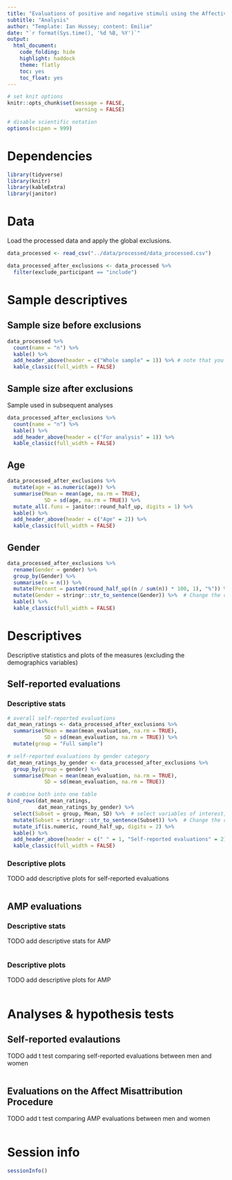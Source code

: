 ```yaml
---
title: "Evaluations of positive and negative stimuli using the Affective Misattribution Procedure (AMP) and self-reports"
subtitle: "Analysis"
author: "Template: Ian Hussey; content: Emilie"
date: "`r format(Sys.time(), '%d %B, %Y')`"
output:
  html_document:
    code_folding: hide
    highlight: haddock
    theme: flatly
    toc: yes
    toc_float: yes
---
```


```r

# set knit options
knitr::opts_chunk$set(message = FALSE,
                      warning = FALSE)

# disable scientific notation
options(scipen = 999) 

```

# Dependencies

```r

library(tidyverse)
library(knitr)
library(kableExtra)
library(janitor)

```

# Data

Load the processed data and apply the global exclusions.

```r

data_processed <- read_csv("../data/processed/data_processed.csv")

data_processed_after_exclusions <- data_processed %>% 
  filter(exclude_participant == "include")

```

# Sample descriptives

## Sample size before exclusions

```r

data_processed %>% 
  count(name = "n") %>% 
  kable() %>% 
  add_header_above(header = c("Whole sample" = 1)) %>% # note that you can add header rows to tables like this. The "1" indicates the number of columns the header should span. The sum of these numbers must equal the number of columns or you'll get an error.
  kable_classic(full_width = FALSE)

```

## Sample size after exclusions

Sample used in subsequent analyses

```r

data_processed_after_exclusions %>% 
  count(name = "n") %>% 
  kable() %>% 
  add_header_above(header = c("For analysis" = 1)) %>% 
  kable_classic(full_width = FALSE)

```

## Age

```r

data_processed_after_exclusions %>% 
  mutate(age = as.numeric(age)) %>% 
  summarise(Mean = mean(age, na.rm = TRUE),
            SD = sd(age, na.rm = TRUE)) %>% 
  mutate_all(.funs = janitor::round_half_up, digits = 1) %>% 
  kable() %>% 
  add_header_above(header = c("Age" = 2)) %>% 
  kable_classic(full_width = FALSE)

```

## Gender

```r

data_processed_after_exclusions %>%  
  rename(Gender = gender) %>% 
  group_by(Gender) %>% 
  summarise(n = n()) %>% 
  mutate(Percent = paste0(round_half_up((n / sum(n)) * 100, 1), "%")) %>% 
  mutate(Gender = stringr::str_to_sentence(Gender)) %>%  # Change the case of the Gender variable so that it prints nicely
  kable() %>% 
  kable_classic(full_width = FALSE)

```

# Descriptives

Descriptive statistics and plots of the measures (excluding the demographics variables)

## Self-reported evaluations

### Descriptive stats

```r

# overall self-reported evaluations
dat_mean_ratings <- data_processed_after_exclusions %>% 
  summarise(Mean = mean(mean_evaluation, na.rm = TRUE),
            SD = sd(mean_evaluation, na.rm = TRUE)) %>% 
  mutate(group = "Full sample")

# self-reported evaluations by gender category
dat_mean_ratings_by_gender <- data_processed_after_exclusions %>% 
  group_by(group = gender) %>% 
  summarise(Mean = mean(mean_evaluation, na.rm = TRUE),
            SD = sd(mean_evaluation, na.rm = TRUE))

# combine both into one table
bind_rows(dat_mean_ratings,
          dat_mean_ratings_by_gender) %>% 
  select(Subset = group, Mean, SD) %>%  # select variables of interest, and rename one 
  mutate(Subset = stringr::str_to_sentence(Subset)) %>%  # Change the case of the Subset variable so that it prints nicely
  mutate_if(is.numeric, round_half_up, digits = 2) %>% 
  kable() %>% 
  add_header_above(header = c(" " = 1, "Self-reported evaluations" = 2)) %>% 
  kable_classic(full_width = FALSE)

```

### Descriptive plots

TODO add descriptive plots for self-reported evaluations

```r


```

## AMP evaluations

### Descriptive stats

TODO add descriptive stats for AMP

```r


```

### Descriptive plots

TODO add descriptive plots for AMP

```r


```

# Analyses & hypothesis tests

## Self-reported evalautions

TODO add t test comparing self-reported evaluations between men and women

```r



```

## Evaluations on the Affect Misattribution Procedure

TODO add t test comparing AMP evaluations between men and women

```r



```

# Session info

```r

sessionInfo()

```



